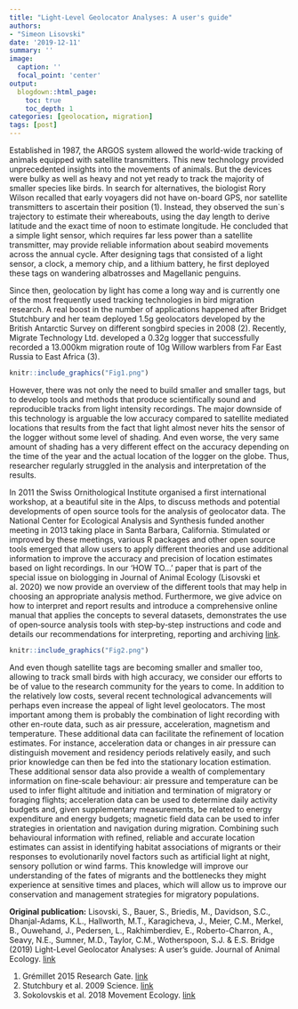 ```yaml
---
title: "Light‐Level Geolocator Analyses: A user's guide"
authors:
- "Simeon Lisovski"
date: '2019-12-11'
summary: ''
image:
  caption: ''
  focal_point: 'center'
output:
  blogdown::html_page:
    toc: true
    toc_depth: 1
categories: [geolocation, migration]
tags: [post]
---
```


Established in 1987, the ARGOS system allowed the world-wide tracking of animals equipped with satellite transmitters. This new technology provided unprecedented insights into the movements of animals. But the devices were bulky as well as heavy and not yet ready to track the majority of smaller species like birds. In search for alternatives, the biologist Rory Wilson recalled that early voyagers did not have on-board GPS, nor satellite transmitters to ascertain their position (1). Instead, they observed the sun`s trajectory to estimate their whereabouts, using the day length to derive latitude and the exact time of noon to estimate longitude. He concluded that a simple light sensor, which requires far less power than a satellite transmitter, may provide reliable information about seabird movements across the annual cycle. After designing tags that consisted of a light sensor, a clock, a memory chip, and a lithium battery, he first deployed these tags on wandering albatrosses and Magellanic penguins.

Since then, geolocation by light has come a long way and is currently one of the most frequently used tracking technologies in bird migration research. A real boost in the number of applications happened after Bridget Stutchbury and her team deployed 1.5g geolocators developed by the British Antarctic Survey on different songbird species in 2008 (2). Recently, Migrate Technology Ltd. developed a 0.32g logger that successfully recorded a 13.000km migration route of 10g Willow warblers from Far East Russia to East Africa (3).


```r
knitr::include_graphics("Fig1.png")
```

However, there was not only the need to build smaller and smaller tags, but to develop tools and methods that produce scientifically sound and reproducible tracks from light intensity recordings. The major downside of this technology is arguable the low accuracy compared to satellite mediated locations that results from the fact that light almost never hits the sensor of the logger without some level of shading. And even worse, the very same amount of shading has a very different effect on the accuracy depending on the time of the year and the actual location of the logger on the globe. Thus, researcher regularly struggled in the analysis and interpretation of the results.

In 2011 the Swiss Ornithological Institute organised a first international workshop, at a beautiful site in the Alps, to discuss methods and potential developments of open source tools for the analysis of geolocator data. The National Center for Ecological Analysis and Synthesis funded another meeting in 2013 taking place in Santa Barbara, California. Stimulated or improved by these meetings, various R packages and other open source tools emerged that allow users to apply different theories and use additional information to improve the accuracy and precision of location estimates based on light recordings.
In our 'HOW TO...' paper that is part of the special issue on biologging in Journal of Animal Ecology (Lisovski et al. 2020) we now provide an overview of the different tools that may help in choosing an appropriate analysis method. Furthermore, we give advice on how to interpret and report results and introduce a comprehensive online manual that applies the concepts to several datasets, demonstrates the use of open‐source analysis tools with step‐by‐step instructions and code and details our recommendations for interpreting, reporting and archiving [link](https://geolocationmanual.vogelwarte.ch/).

```r
knitr::include_graphics("Fig2.png")

```

And even though satellite tags are becoming smaller and smaller too, allowing to track small birds with high accuracy, we consider our efforts to be of value to the research community for the years to come. In addition to the relatively low costs, several recent technological advancements will perhaps even increase the appeal of light level geolocators. The most important among them is probably the combination of light recording with other en-route data, such as air pressure, acceleration, magnetism and temperature. These additional data can facilitate the refinement of location estimates. For instance, acceleration data or changes in air pressure can distinguish movement and residency periods relatively easily, and such prior knowledge can then be fed into the stationary location estimation. These additional sensor data also provide a wealth of complementary information on fine‐scale behaviour: air pressure and temperature can be used to infer flight altitude and initiation and termination of migratory or foraging flights; acceleration data can be used to determine daily activity budgets and, given supplementary measurements, be related to energy expenditure and energy budgets; magnetic field data can be used to infer strategies in orientation and navigation during migration. Combining such behavioural information with refined, reliable and accurate location estimates can assist in identifying habitat associations of migrants or their responses to evolutionarily novel factors such as artificial light at night, sensory pollution or wind farms. This knowledge will improve our understanding of the fates of migrants and the bottlenecks they might experience at sensitive times and places, which will allow us to improve our conservation and management strategies for migratory populations.

**Original publication:** Lisovski, S., Bauer, S., Briedis, M., Davidson, S.C., Dhanjal-Adams, K.L., Hallworth, M.T., Karagicheva, J., Meier, C.M., Merkel, B., Ouwehand, J., Pedersen, L., Rakhimberdiev, E., Roberto-Charron, A., Seavy, N.E., Sumner, M.D., Taylor, C.M., Wotherspoon, S.J. & E.S. Bridge (2019) Light-Level Geolocator Analyses: A user’s guide. Journal of Animal Ecology. [link](https://besjournals.onlinelibrary.wiley.com/doi/full/10.1111/1365-2656.13036)

(1) Grémillet 2015 Research Gate. [link](https://www.researchgate.net/publication/283091193_Let_there_be_light_-_My_personal_account_of_how_Rory_P_Wilson_invented_seabird_geolocation)
(2) Stutchbury et al. 2009 Science. [link](DOI: 10.1126/science.1166664)
(3) Sokolovskis et al. 2018 Movement Ecology. [link](https://movementecologyjournal.biomedcentral.com/articles/10.1186/s40462-018-0138-0)
